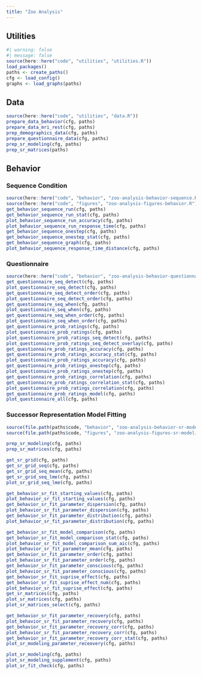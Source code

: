 ```yaml
---
title: "Zoo Analysis"
---
```


## Utilities

```r
#| warning: false
#| message: false
source(here::here("code", "utilities", "utilities.R"))
load_packages()
paths <- create_paths()
cfg <- load_config()
graphs <- load_graphs(paths)
```

## Data

```r
source(here::here("code", "utilities", "data.R"))
prepare_data_behavior(cfg, paths)
prepare_data_mri_rest(cfg, paths)
prep_demographics_data(cfg, paths)
prepare_questionnaire_data(cfg, paths)
prep_sr_modeling(cfg, paths)
prep_sr_matrices(paths)
```

## Behavior

### Sequence Condition

```r
source(here::here("code", "behavior", "zoo-analysis-behavior-sequence.R"))
source(here::here("code", "figures", "zoo-analysis-figures-behavior.R"))
get_behavior_sequence_run(cfg, paths)
get_behavior_sequence_run_stat(cfg, paths)
plot_behavior_sequence_run_accuracy(cfg, paths)
plot_behavior_sequence_run_response_time(cfg, paths)
get_behavior_sequence_onestep(cfg, paths)
get_behavior_sequence_onestep_stat(cfg, paths)
get_behavior_sequence_graph(cfg, paths)
plot_behavior_sequence_response_time_distance(cfg, paths)
```

### Questionnaire

```r
source(here::here("code", "behavior", "zoo-analysis-behavior-questionnaire.R"))
get_questionnaire_seq_detect(cfg, paths)
plot_questionnaire_seq_detect(cfg, paths)
get_questionnaire_seq_detect_order(cfg, paths)
plot_questionnaire_seq_detect_order(cfg, paths)
get_questionnaire_seq_when(cfg, paths)
plot_questionnaire_seq_when(cfg, paths)
get_questionnaire_seq_when_order(cfg, paths)
plot_questionnaire_seq_when_order(cfg, paths)
get_questionnaire_prob_ratings(cfg, paths)
plot_questionnaire_prob_ratings(cfg, paths)
plot_questionnaire_prob_ratings_seq_detect(cfg, paths)
plot_questionnaire_prob_ratings_seq_detect_overlay(cfg, paths)
get_questionnaire_prob_ratings_accuracy(cfg, paths)
get_questionnaire_prob_ratings_accuracy_stat(cfg, paths)
plot_questionnaire_prob_ratings_accuracy(cfg, paths)
get_questionnaire_prob_ratings_onestep(cfg, paths)
plot_questionnaire_prob_ratings_onestep(cfg, paths)
get_questionnaire_prob_ratings_correlation(cfg, paths)
get_questionnaire_prob_ratings_correlation_stat(cfg, paths)
plot_questionnaire_prob_ratings_correlation(cfg, paths)
get_questionnaire_prob_ratings_model(cfg, paths)
plot_questionnaire_all(cfg, paths)
```

### Successor Representation Model Fitting

```r
source(file.path(paths$code, "behavior", "zoo-analysis-behavior-sr-modeling.R"))
source(file.path(paths$code, "figures", "zoo-analysis-figures-sr-modeling.R"))
```

```r
prep_sr_modeling(cfg, paths)
prep_sr_matrices(cfg, paths)
```

```r
get_sr_grid(cfg, paths)
get_sr_grid_seq(cfg, paths)
get_sr_grid_seq_mean(cfg, paths)
get_sr_grid_seq_lme(cfg, paths)
plot_sr_grid_seq_lme(cfg, paths)
```

```r
get_behavior_sr_fit_starting_values(cfg, paths)
plot_behavior_sr_fit_starting_values(cfg, paths)
get_behavior_sr_fit_parameter_dispersion(cfg, paths)
plot_behavior_sr_fit_parameter_dispersion(cfg, paths)
get_behavior_sr_fit_parameter_distribution(cfg, paths)
plot_behavior_sr_fit_parameter_distribution(cfg, paths)
```

```r
get_behavior_sr_fit_model_comparison(cfg, paths)
get_behavior_sr_fit_model_comparison_stat(cfg, paths)
plot_behavior_sr_fit_model_comparison_sum_aic(cfg, paths)
plot_behavior_sr_fit_parameter_mean(cfg, paths)
get_behavior_sr_fit_parameter_order(cfg, paths)
plot_behavior_sr_fit_parameter_order(cfg, paths)
get_behavior_sr_fit_parameter_conscious(cfg, paths)
plot_behavior_sr_fit_parameter_conscious(cfg, paths)
get_behavior_sr_fit_suprise_effect(cfg, paths)
get_behavior_sr_fit_suprise_effect_num(cfg, paths)
plot_behavior_sr_fit_suprise_effect(cfg, paths)
get_sr_matrices(cfg, paths)
plot_sr_matrices(cfg, paths)
plot_sr_matrices_select(cfg, paths)
```

```r
get_behavior_sr_fit_parameter_recovery(cfg, paths)
plot_behavior_sr_fit_parameter_recovery(cfg, paths)
get_behavior_sr_fit_parameter_recovery_corr(cfg, paths)
plot_behavior_sr_fit_parameter_recovery_corr(cfg, paths)
get_behavior_sr_fit_parameter_recovery_corr_stat(cfg, paths)
plot_sr_modeling_parameter_receovery(cfg, paths)
```

```r
plot_sr_modeling(cfg, paths)
plot_sr_modeling_supplement(cfg, paths)
plot_sr_fit_check(cfg, paths)
```
